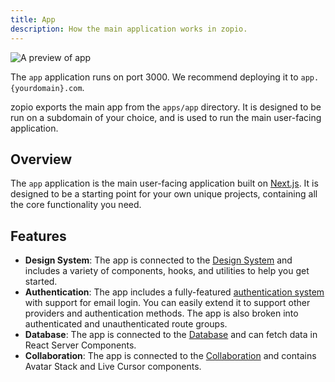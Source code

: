 ```yaml
---
title: App
description: How the main application works in zopio.
---
```


<Frame>
  <img src="/images/app.png" alt="A preview of app" />
</Frame>

<Tip>The `app` application runs on port 3000. We recommend deploying it to `app.{yourdomain}.com`.</Tip>

zopio exports the main app from the `apps/app` directory. It is designed to be run on a subdomain of your choice, and is used to run the main user-facing application.

## Overview

The `app` application is the main user-facing application built on [Next.js](https://nextjs.org). It is designed to be a starting point for your own unique projects, containing all the core functionality you need.

## Features

- **Design System**: The app is connected to the [Design System](/packages/design-system) and includes a variety of components, hooks, and utilities to help you get started.
- **Authentication**: The app includes a fully-featured [authentication system](/packages/authentication) with support for email login. You can easily extend it to support other providers and authentication methods. The app is also broken into authenticated and unauthenticated route groups.
- **Database**: The app is connected to the [Database](/packages/database) and can fetch data in React Server Components.
- **Collaboration**: The app is connected to the [Collaboration](/packages/collaboration) and contains Avatar Stack and Live Cursor components.